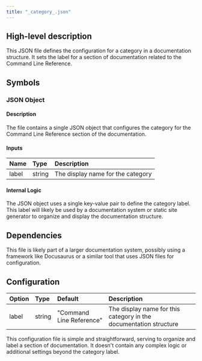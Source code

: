 ```yaml
---
title: "_category_.json"
---
```


## High-level description

This JSON file defines the configuration for a category in a documentation structure. It sets the label for a section of documentation related to the Command Line Reference.

## Symbols

### JSON Object
#### Description
The file contains a single JSON object that configures the category for the Command Line Reference section of the documentation.

#### Inputs
| Name | Type | Description |
|:-----|:-----|:------------|
| label | string | The display name for the category |

#### Internal Logic
The JSON object uses a single key-value pair to define the category label. This label will likely be used by a documentation system or static site generator to organize and display the documentation structure.

## Dependencies
This file is likely part of a larger documentation system, possibly using a framework like Docusaurus or a similar tool that uses JSON files for configuration.

## Configuration
| Option | Type | Default | Description |
|:-------|:-----|:--------|:------------|
| label | string | "Command Line Reference" | The display name for this category in the documentation structure |

This configuration file is simple and straightforward, serving to organize and label a section of documentation. It doesn't contain any complex logic or additional settings beyond the category label.